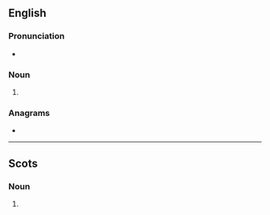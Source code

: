 ==English==

===Pronunciation===
* {{rhymes|aɪz|lang=en}}

===Noun===
{{head|en|noun plural form}}

# {{plural of|kye|lang=en}}

===Anagrams===
* {{anagrams|en|Keys|Skye|esky|keys|skye|syke|yesk}}

----

==Scots==

===Noun===
{{head|sco|noun plural form}}

# {{lb|sco|South Scots}} {{plural of|kye|lang=sco}}